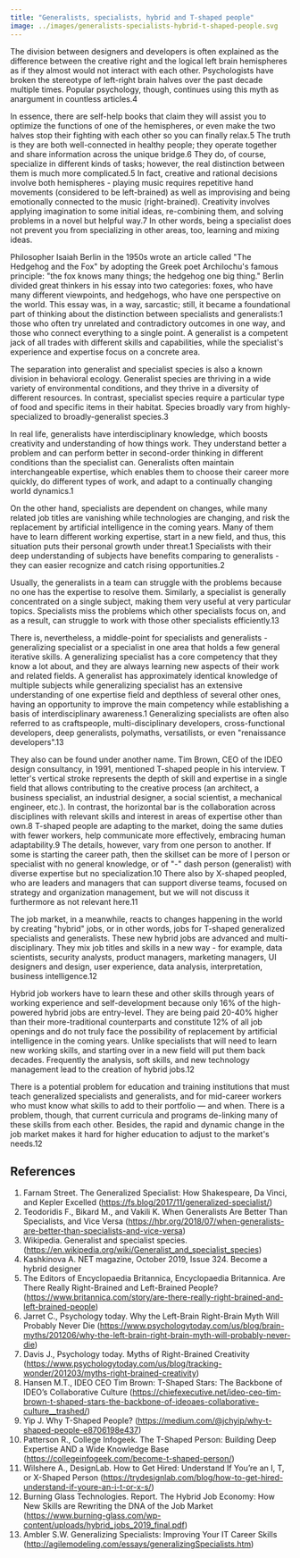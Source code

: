 ```yaml
---
title: "Generalists, specialists, hybrid and T-shaped people"
image: ../images/generalists-specialists-hybrid-t-shaped-people.svg
---
```


The division between designers and developers is often explained as the
difference between the creative right and the logical left brain hemispheres as
if they almost would not interact with each other. Psychologists have broken the
stereotype of left-right brain halves over the past decade multiple times.
Popular psychology, though, continues using this myth as anargument in countless
articles.<ref>4</ref>

In essence, there are self-help books that claim they will assist you to
optimize the functions of one of the hemispheres, or even make the two halves
stop their fighting with each other so you can finally relax.<ref>5</ref> The
truth is they are both well-connected in healthy people; they operate together
and share information across the unique bridge.<ref>6</ref> They do, of course,
specialize in different kinds of tasks; however, the real distinction between
them is much more complicated.<ref>5</ref> In fact, creative and rational
decisions involve both hemispheres - playing music requires repetitive hand
movements (considered to be left-brained) as well as improvising and being
emotionally connected to the music (right-brained). Creativity involves applying
imagination to some initial ideas, re-combining them, and solving problems in a
novel but helpful way.<ref>7</ref> In other words, being a specialist does not
prevent you from specializing in other areas, too, learning and mixing ideas.

Philosopher Isaiah Berlin in the 1950s wrote an article called "The Hedgehog and
the Fox" by adopting the Greek poet Archilochu's famous principle: "the fox
knows many things; the hedgehog one big thing." Berlin divided great thinkers in
his essay into two categories: foxes, who have many different viewpoints, and
hedgehogs, who have one perspective on the world. This essay was, in a way,
sarcastic; still, it became a foundational part of thinking about the
distinction between specialists and generalists:<ref>1</ref> those who often try
unrelated and contradictory outcomes in one way, and those who connect
everything to a single point. A generalist is a competent jack of all trades
with different skills and capabilities, while the specialist's experience and
expertise focus on a concrete area.

The separation into generalist and specialist species is also a known division
in behavioral ecology. Generalist species are thriving in a wide variety of
environmental conditions, and they thrive in a diversity of different resources.
In contrast, specialist species require a particular type of food and specific
items in their habitat. Species broadly vary from highly-specialized to
broadly-generalist species.<ref>3</ref>

In real life, generalists have interdisciplinary knowledge, which boosts
creativity and understanding of how things work. They understand better a
problem and can perform better in second-order thinking in different conditions
than the specialist can. Generalists often maintain interchangeable expertise,
which enables them to choose their career more quickly, do different types of
work, and adapt to a continually changing world dynamics.<ref>1</ref>

On the other hand, specialists are dependent on changes, while many related job
titles are vanishing while technologies are changing, and risk the replacement
by artificial intelligence in the coming years. Many of them have to learn
different working expertise, start in a new field, and thus, this situation puts
their personal growth under threat.<ref>1</ref> Specialists with their deep
understanding of subjects have benefits comparing to generalists - they can
easier recognize and catch rising opportunities.<ref>2</ref>

Usually, the generalists in a team can struggle with the problems because no one
has the expertise to resolve them. Similarly, a specialist is generally
concentrated on a single subject, making them very useful at very particular
topics. Specialists miss the problems which other specialists focus on, and as a
result, can struggle to work with those other specialists
efficiently.<ref>13</ref>

There is, nevertheless, a middle-point for specialists and generalists -
generalizing specialist or a specialist in one area that holds a few general
iterative skills. A generalizing specialist has a core competency that they know
a lot about, and they are always learning new aspects of their work and related
fields. A generalist has approximately identical knowledge of multiple subjects
while generalizing specialist has an extensive understanding of one expertise
field and depthless of several other ones, having an opportunity to improve the
main competency while establishing a basis of interdisciplinary
awareness.<ref>1</ref> Generalizing specialists are often also referred to as
craftspeople, multi-disciplinary developers, cross-functional developers, deep
generalists, polymaths, versatilists, or even "renaissance
developers".<ref>13</ref>

They also can be found under another name. Tim Brown, CEO of the IDEO design
consultancy, in 1991, mentioned T-shaped people in his interview. T letter's
vertical stroke represents the depth of skill and expertise in a single field
that allows contributing to the creative process (an architect, a business
specialist, an industrial designer, a social scientist, a mechanical engineer,
etc.). In contrast, the horizontal bar is the collaboration across disciplines
with relevant skills and interest in areas of expertise other than
own.<ref>8</ref> T-shaped people are adapting to the market, doing the same
duties with fewer workers, help communicate more effectively, embracing human
adaptability.<ref>9</ref> The details, however, vary from one person to another.
If some is starting the career path, then the skillset can be more of I person
or specialist with no general knowledge, or of "-" dash person (generalist) with
diverse expertise but no specialization.<ref>10</ref> There also by X-shaped
peopled, who are leaders and managers that can support diverse teams, focused on
strategy and organization management, but we will not discuss it furthermore as
not relevant here.<ref>11</ref>

The job market, in a meanwhile, reacts to changes happening in the world by
creating "hybrid" jobs, or in other words, jobs for T-shaped generalized
specialists and generalists. These new hybrid jobs are advanced and
multi-disciplinary. They mix job titles and skills in a new way - for example,
data scientists, security analysts, product managers, marketing managers, UI
designers and design, user experience, data analysis, interpretation, business
intelligence.<ref>12</ref>

Hybrid job workers have to learn these and other skills through years of working
experience and self-development because only 16% of the high-powered hybrid jobs
are entry-level. They are being paid 20-40% higher than their more-traditional
counterparts and constitute 12% of all job openings and do not truly face the
possibility of replacement by artificial intelligence in the coming years.
Unlike specialists that will need to learn new working skills, and starting over
in a new field will put them back decades. Frequently the analysis, soft skills,
and new technology management lead to the creation of hybrid jobs.<ref>12</ref>

There is a potential problem for education and training institutions that must
teach generalized specialists and generalists, and for mid-career workers who
must know what skills to add to their portfolio — and when. There is a problem,
though, that current curricula and programs de-linking many of these skills from
each other. Besides, the rapid and dynamic change in the job market makes it
hard for higher education to adjust to the market's needs.<ref>12</ref>

## References

1. Farnam Street. The Generalized Specialist: How Shakespeare, Da Vinci, and
   Kepler Excelled (https://fs.blog/2017/11/generalized-specialist/)
2. Teodoridis F., Bikard M., and Vakili K. When Generalists Are Better Than
   Specialists, and Vice Versa
   (https://hbr.org/2018/07/when-generalists-are-better-than-specialists-and-vice-versa)
3. Wikipedia. Generalist and specialist species.
   (https://en.wikipedia.org/wiki/Generalist_and_specialist_species)
4. Kashkinova A. NET magazine, October 2019, Issue 324. Become a hybrid designer
5. The Editors of Encyclopaedia Britannica, Encyclopaedia Britannica. Are There
   Really Right-Brained and Left-Brained People?
   (https://www.britannica.com/story/are-there-really-right-brained-and-left-brained-people)
6. Jarret C., Psychology today. Why the Left-Brain Right-Brain Myth Will
   Probably Never Die
   (https://www.psychologytoday.com/us/blog/brain-myths/201206/why-the-left-brain-right-brain-myth-will-probably-never-die)
7. Davis J., Psychology today. Myths of Right-Brained Creativity
   (https://www.psychologytoday.com/us/blog/tracking-wonder/201203/myths-right-brained-creativity)
8. Hansen M.T., IDEO CEO Tim Brown: T-Shaped Stars: The Backbone of IDEO’s
   Collaborative Culture
   (https://chiefexecutive.net/ideo-ceo-tim-brown-t-shaped-stars-the-backbone-of-ideoaes-collaborative-culture__trashed/)
9. Yip J. Why T-Shaped People?
   (https://medium.com/@jchyip/why-t-shaped-people-e8706198e437)
10. Patterson R., College Infogeek. The T-Shaped Person: Building Deep Expertise
    AND a Wide Knowledge Base
    (https://collegeinfogeek.com/become-t-shaped-person/)
11. Wilshere A., DesignLab. How to Get Hired: Understand If You’re an I, T, or
    X-Shaped Person
    (https://trydesignlab.com/blog/how-to-get-hired-understand-if-youre-an-i-t-or-x-s/)
12. Burning Glass Technologies. Report. The Hybrid Job Economy: How New Skills
    are Rewriting the DNA of the Job Market
    (https://www.burning-glass.com/wp-content/uploads/hybrid_jobs_2019_final.pdf)
13. Ambler S.W. Generalizing Specialists: Improving Your IT Career Skills
    (http://agilemodeling.com/essays/generalizingSpecialists.htm)
